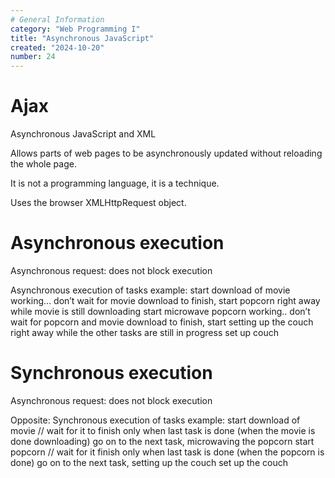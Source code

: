 ```yaml
---
# General Information
category: "Web Programming I"
title: "Asynchronous JavaScript"
created: "2024-10-20"
number: 24
---
```


# Ajax

Asynchronous JavaScript and XML

Allows parts of web pages to be asynchronously updated without reloading the whole page.

It is not a programming language, it is a technique.

Uses the browser XMLHttpRequest object.

# Asynchronous execution

Asynchronous request: does not block execution

Asynchronous execution of tasks example:
start download of movie working…
don’t wait for movie download to finish, start popcorn right away while movie is still downloading
start microwave popcorn working..
don’t wait for popcorn and movie download to finish, start setting up the couch right away while
the other tasks are still in progress
set up couch

# Synchronous execution

Asynchronous request: does not block execution

Opposite: Synchronous execution of tasks example:
start download of movie // wait for it to finish
only when last task is done (when the movie is done downloading) go on to the next task,
microwaving the popcorn
start popcorn // wait for it finish
only when last task is done (when the popcorn is done) go on to the next task, setting up the
couch
set up the couch
